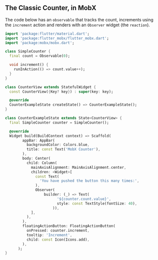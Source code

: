 ## The Classic Counter, in MobX

The code below has an `observable` that tracks the count, increments using the
`increment` action and renders with an `Observer` widget (the `reaction`).

```dart
import 'package:flutter/material.dart';
import 'package:flutter_mobx/flutter_mobx.dart';
import 'package:mobx/mobx.dart';

class SimpleCounter {
  final count = Observable(0);

  void increment() {
    runInAction(() => count.value++);
  }
}

class CounterView extends StatefulWidget {
  const CounterView({Key? key}) : super(key: key);

  @override
  CounterExampleState createState() => CounterExampleState();
}

class CounterExampleState extends State<CounterView> {
  final SimpleCounter counter = SimpleCounter();

  @override
  Widget build(BuildContext context) => Scaffold(
        appBar: AppBar(
          backgroundColor: Colors.blue,
          title: const Text('MobX Counter'),
        ),
        body: Center(
          child: Column(
            mainAxisAlignment: MainAxisAlignment.center,
            children: <Widget>[
              const Text(
                'You have pushed the button this many times:',
              ),
              Observer(
                  builder: (_) => Text(
                        '${counter.count.value}',
                        style: const TextStyle(fontSize: 40),
                      )),
            ],
          ),
        ),
        floatingActionButton: FloatingActionButton(
          onPressed: counter.increment,
          tooltip: 'Increment',
          child: const Icon(Icons.add),
        ),
      );
}

```
